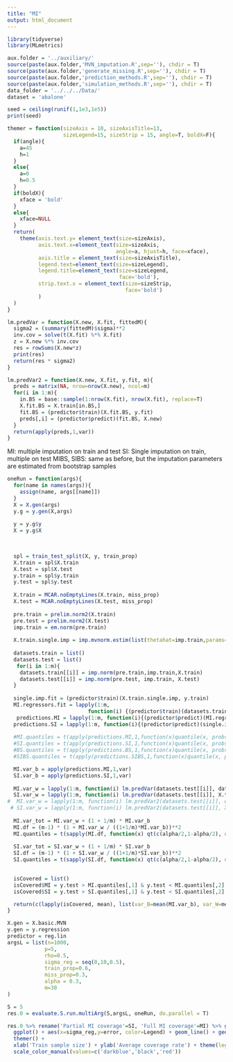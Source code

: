 ```yaml
---
title: "MI"
output: html_document
---
```


```r
library(tidyverse)
library(MLmetrics)
```

```r
aux.folder = '../auxiliary/'
source(paste(aux.folder,'MVN_imputation.R',sep=''), chdir = T)
source(paste(aux.folder,'generate_missing.R',sep=''), chdir = T)
source(paste(aux.folder,'prediction_methods.R',sep=''), chdir = T)
source(paste(aux.folder,'simulation_methods.R',sep=''), chdir = T)
data_folder = '../../../Data/'
dataset = 'abalone'

seed = ceiling(runif(1,1e3,1e5))
print(seed)

themer = function(sizeAxis = 10, sizeAxisTitle=13,
                  sizeLegend=15, sizeStrip = 15, angle=T, boldX=F){
  if(angle){
    a=45
    h=1
  }
  else{
    a=0
    h=0.5
  }
  if(boldX){
    xface = 'bold'
  }
  else{
    xface=NULL
  }
  return(
    theme(axis.text.y= element_text(size=sizeAxis),
          axis.text.x=element_text(size=sizeAxis,
                                   angle=a, hjust=h, face=xface),
          axis.title = element_text(size=sizeAxisTitle),
          legend.text=element_text(size=sizeLegend),
          legend.title=element_text(size=sizeLegend,
                                    face='bold'),
          strip.text.x = element_text(size=sizeStrip,
                                      face='bold')
          )
  )
}
``` 

```r
lm.predVar = function(X.new, X.fit, fittedM){
  sigma2 = (summary(fittedM)$sigma)**2
  inv.cov = solve(t(X.fit) %*% X.fit)
  z = X.new %*% inv.cov
  res = rowSums(X.new*z)
  print(res)
  return(res * sigma2)
}

lm.predVar2 = function(X.new, X.fit, y.fit, m){
  preds = matrix(NA, nrow=nrow(X.new), ncol=m)
  for(i in 1:m){
    in.BS = base::sample(1:nrow(X.fit), nrow(X.fit), replace=T)
    X.fit.BS = X.train[in.BS,]
    fit.BS = (predictor$train)(X.fit.BS, y.fit)
    preds[,i] = (predictor$predict)(fit.BS, X.new)
  }
  return(apply(preds,1,var))
}
```

MI: multiple imputation on train and test
SI: Single imputation on train, multiple on test
MIBS, SIBS: same as before, but the imputation parameters are estimated from bootstrap samples 

```r
oneRun = function(args){
  for(name in names(args)){
    assign(name, args[[name]])
  }
  X = X.gen(args)
  y.g = y.gen(X,args)
  
  y = y.g$y
  X = y.g$X
  

  
  spl = train_test_split(X, y, train_prop)
  X.train = spl$X.train
  X.test = spl$X.test
  y.train = spl$y.train
  y.test = spl$y.test
  
  X.train = MCAR.noEmptyLines(X.train, miss_prop)
  X.test = MCAR.noEmptyLines(X.test, miss_prop)
  
  pre.train = prelim.norm2(X.train) 
  pre.test = prelim.norm2(X.test)
  imp.train = em.norm(pre.train)
  
  X.train.single.imp = imp.mvnorm.estim(list(thetahat=imp.train,params=getparam.norm(pre.train,imp.train)),X.train)
  
  datasets.train = list()
  datasets.test = list()
   for(i in 1:m){
    datasets.train[[i]] = imp.norm(pre.train,imp.train,X.train)
    datasets.test[[i]] = imp.norm(pre.test, imp.train, X.test)
  }
  
  single.imp.fit = (predictor$train)(X.train.single.imp, y.train)
  MI.regressors.fit = lapply(1:m,
                          function(i) {(predictor$train)(datasets.train[[i]], y.train)})
   predictions.MI = lapply(1:m, function(i){(predictor$predict)(MI.regressors.fit[[i]], datasets.test[[i]])}) %>% as.data.frame()
  predictions.SI = lapply(1:m, function(i){(predictor$predict)(single.imp.fit, datasets.test[[i]])}) %>% as.data.frame()
 
  #MI.quantiles = t(apply(predictions.MI,1,function(x)quantile(x, probs=c(alpha/2,1-alpha/2)))) %>% as.data.frame()
  #SI.quantiles = t(apply(predictions.SI,1,function(x)quantile(x, probs=c(alpha/2,1-alpha/2)))) %>% as.data.frame()
  #BS.quantiles = t(apply(predictions.BS,1,function(x)quantile(x, probs=c(alpha/2,1-alpha/2)))) %>% as.data.frame()
  #SIBS.quantiles = t(apply(predictions.SIBS,1,function(x)quantile(x, probs=c(alpha/2,1-alpha/2)))) %>% as.data.frame()

  MI.var_b = apply(predictions.MI,1,var)
  SI.var_b = apply(predictions.SI,1,var)
  
  MI.var_w = lapply(1:m, function(i) lm.predVar(datasets.test[[i]], datasets.train[[i]], MI.regressors.fit[[i]])) %>% as.data.frame() %>% rowMeans()
  SI.var_w = lapply(1:m, function(i) lm.predVar(datasets.test[[i]], X.train.single.imp, single.imp.fit)) %>% as.data.frame() %>% rowMeans()
#  MI.var_w = lapply(1:m, function(i) lm.predVar2(datasets.test[[i]], datasets.train[[i]], y.train,m)) %>% as.data.frame() %>% rowMeans()
 # SI.var_w = lapply(1:m, function(i) lm.predVar2(datasets.test[[i]], X.train.single.imp, y.train,m)) %>% as.data.frame() %>% rowMeans()
  
  MI.var_tot = MI.var_w + (1 + 1/m) * MI.var_b
  MI.df = (m-1) * (1 + MI.var_w / ((1+1/m)*MI.var_b))**2
  MI.quantiles = t(sapply(MI.df, function(x) qt(c(alpha/2,1-alpha/2), df=x))) * sqrt(MI.var_tot) + rowMeans(predictions.MI)
  
  SI.var_tot = SI.var_w + (1 + 1/m) * SI.var_b
  SI.df = (m-1) * (1 + SI.var_w / ((1+1/m)*SI.var_b))**2
  SI.quantiles = t(sapply(SI.df, function(x) qt(c(alpha/2,1-alpha/2), df=x))) * sqrt(SI.var_tot) + rowMeans(predictions.SI)
  

  isCovered = list()
  isCovered$MI = y.test > MI.quantiles[,1] & y.test < MI.quantiles[,2]
  isCovered$SI = y.test > SI.quantiles[,1] & y.test < SI.quantiles[,2]

  return(c(lapply(isCovered, mean), list(var_B=mean(MI.var_b), var_W=mean(MI.var_w), sigma=summary(single.imp.fit)$sigma)))
}
```
```r
X.gen = X.basic.MVN
y.gen = y.regression
predictor = reg.lin
argsL = list(n=1000,
            p=5,
            rho=0.5,
            sigma_reg = seq(0,10,0.5),
            train_prop=0.6,
            miss_prop=0.3,
            alpha = 0.3,
            m=30
)

S = 5
res.0 = evaluate.S.run.multiArg(S,argsL, oneRun, do.parallel = T) 

res.0 %>% rename('Partial MI coverage'=SI, 'Full MI coverage'=MI) %>% gather('Legend','error', c('Partial MI coverage','Full MI coverage')) %>% 
  ggplot() + aes(x=sigma_reg,y=error, color=Legend) + geom_line() + geom_line(aes(y=1-alpha, color='Nominal coverage')) + 
  themer() +
  xlab('Train sample size') + ylab('Average coverage rate') + theme(legend.title = element_blank()) + 
  scale_color_manual(values=c('darkblue','black','red'))
```